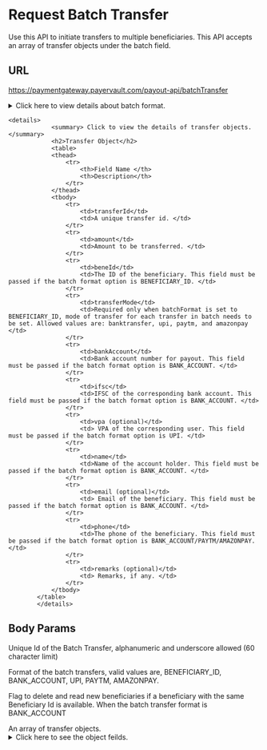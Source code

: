 # Request Batch Transfer

Use this API to initiate transfers to multiple beneficiaries. This API accepts an array of transfer objects under the batch field.

## URL

<POSTBadge/>   https://paymentgateway.payervault.com/payout-api/batchTransfer

<details>
                <summary> Click here to view details about batch format.</summary>
                <h2>Batch Format</h2>
                <table>
                <thead>
                    <tr>
                        <th>Value </th>
                        <th>Description</th>
                    </tr>
                </thead>
                <tbody>
                    <tr>
                        <td>BENEFICIARY_ID</td>
                        <td>With this value, beneId and transferMode must be passed in the transfer object within the batch array alphanumeric and underscore allowed (60 character limit) If batchFormat is set to any of the below values, transfers will only be processed via specified mode.</td>
                    </tr>
                    <tr>
                        <td>BANK_ACCOUNT</td>
                        <td>With this value, Additional details such as bankAccount, ifsc, name, email, phone must be passed in the transfer object within the batch array</td>
                    </tr>
                    <tr>
                        <td>UPI</td>
                        <td>With this value, Additional details such as vpa, name, email, phone must be passed in the transfer object within the batch array</td>
                    </tr>
                    <tr>
                        <td>PAYTM</td>
                        <td>With this value, Additional details such as name, email, phone must be passed in the transfer object within the batch array</td>
                    </tr>
                    <tr>
                        <td>AMAZONPAY</td>
                        <td>With this value, Additional details such as name, email, phone must be passed in the transfer object within the batch array</td>
                    </tr>
                </tbody>
            </table>
            </details>

    
    <details>
                <summary> Click to view the details of transfer objects.</summary>
                <h2>Transfer Object</h2>
                <table>
                <thead>
                    <tr>
                        <th>Field Name </th>
                        <th>Description</th>
                    </tr>
                </thead>
                <tbody>
                    <tr>
                        <td>transferId</td>
                        <td>A unique transfer id. </td>
                    </tr>
                    <tr>
                        <td>amount</td>
                        <td>Amount to be transferred. </td>
                    </tr>
                    <tr>
                        <td>beneId</td>
                        <td>The ID of the beneficiary. This field must be passed if the batch format option is BENEFICIARY_ID. </td>
                    </tr>
                    <tr>
                        <td>transferMode</td>
                        <td>Required only when batchFormat is set to BENEFICIARY_ID, mode of transfer for each transfer in batch needs to be set. Allowed values are: banktransfer, upi, paytm, and amazonpay  </td>
                    </tr>
                    <tr>
                        <td>bankAccount</td>
                        <td>Bank account number for payout. This field must be passed if the batch format option is BANK_ACCOUNT. </td>
                    </tr>
                    <tr>
                        <td>ifsc</td>
                        <td>IFSC of the corresponding bank account. This field must be passed if the batch format option is BANK_ACCOUNT. </td>
                    </tr>
                    <tr>
                        <td>vpa (optional)</td>
                        <td> VPA of the corresponding user. This field must be passed if the batch format option is UPI. </td>
                    </tr>
                    <tr>
                        <td>name</td>
                        <td>Name of the account holder. This field must be passed if the batch format option is BANK_ACCOUNT. </td>
                    </tr>
                    <tr>
                        <td>email (optional)</td>
                        <td> Email of the beneficiary. This field must be passed if the batch format option is BANK_ACCOUNT. </td>
                    </tr>
                    <tr>
                        <td>phone</td>
                        <td>The phone of the beneficiary. This field must be passed if the batch format option is BANK_ACCOUNT/PAYTM/AMAZONPAY. </td>
                    </tr>
                    <tr>
                        <td>remarks (optional)</td>
                        <td> Remarks, if any. </td>
                    </tr>
                </tbody>
            </table>
            </details>

## Body Params

<BodyParams feild="batchTransferId" type="string" isRequired={true}/>

Unique Id of the Batch Transfer, alphanumeric and underscore allowed (60 character limit)

<BodyParams feild="batchFormat" type="string" isRequired={true}/>

Format of the batch transfers, valid values are, BENEFICIARY_ID, BANK_ACCOUNT, UPI, PAYTM, AMAZONPAY.

<BodyParams feild="deleteBene" type="integer" isRequired={false}/>

Flag to delete and read new beneficiaries if a beneficiary with the same Beneficiary Id is available. When the batch transfer format is BANK_ACCOUNT

<BodyParams feild="batch" type="array of objects" isRequired={true}/>
An array of transfer objects. 

 <details>
                <summary>Click here to see the object feilds.</summary>
                <table>
                    <thead className="text-left">
                        <tr>
                            <th>transferId <TypeBadge type="string"/> <RequiredBadge/> </th>
                        </tr>
                    </thead>
                    <tbody>
                        <tr>
                            <td>A unique ID to identify this transfer. Alphanumeric, hyphen and underscore (_) allowed (40 character limit).</td>
                        </tr>
                    </tbody>

                    <thead className="text-left">
                        <tr>
                            <th>amount  <TypeBadge type="double"/> <RequiredBadge/> </th>
                        </tr>
                    </thead>
                    <tbody>
                        <tr>
                            <td>Amount to be transferred. Number (&gt;=1)</td>
                        </tr>
                    </tbody>

                    <thead className="text-left">
                        <tr>
                            <th>remarks <TypeBadge type="string"/> </th>
                        </tr>
                    </thead>
                    <tbody>
                        <tr>
                            <td>Any remarks if required.</td>
                        </tr>
                    </tbody>

                    <thead className="text-left">
                        <tr>
                            <th>name <TypeBadge type="string"/> </th>
                        </tr>
                    </thead>
                    <tbody>
                        <tr>
                            <td>Beneficiary Id. Alphanumeric characters allowed.</td>
                        </tr>
                    </tbody>

                    <thead className="text-left">
                        <tr>
                            <th>email <TypeBadge type="string"/> </th>
                        </tr>
                    </thead>
                    <tbody>
                        <tr>
                            <td>It is the name of the beneficiary. A maximum of 100 characters are allowed.</td>
                        </tr>
                    </tbody>

                    <thead className="text-left">
                        <tr>
                            <th>phone <TypeBadge type="string"/> </th>
                        </tr>
                    </thead>
                    <tbody>
                        <tr>
                            <td>Beneficiary email address, string in email Id format (Ex: johndoe_1@payervault.com) - should contain @ and dot (.) - (200 character limit)</td>
                        </tr>
                    </tbody>

                    <thead className="text-left">
                        <tr>
                            <th>amount  <TypeBadge type="string"/> </th>
                        </tr>
                    </thead>
                    <tbody>
                        <tr>
                            <td>Beneficiary phone number, phone number registered in India (only digits, 8 - 12 characters after stripping +91)</td>
                        </tr>
                    </tbody>

                    <thead className="text-left">
                        <tr>
                            <th>bankAccount <TypeBadge type="string"/> </th>
                        </tr>
                    </thead>
                    <tbody>
                        <tr>
                            <td>Beneficiary bank account (9 - 18 alphanumeric character limit) </td>
                        </tr>
                    </tbody>

                    <thead className="text-left">
                        <tr>
                            <th>ifsc <TypeBadge type="string"/> </th>
                        </tr>
                    </thead>
                    <tbody>
                        <tr>
                            <td>Accounts IFSC (standard IFSC format) - length 11, first four bank IFSC and 5th digit 0.</td>
                        </tr>
                    </tbody>

                    <thead className="text-left">
                        <tr>
                            <th>vpa <TypeBadge type="string"/> </th>
                        </tr>
                    </thead>
                    <tbody>
                        <tr>
                            <td>Beneficiary VPA, alphanumeric, dot (.), hyphen (-), at sign (@), and underscore () allowed (100 character limit). Note: underscore () and dot (.) gets accepted before and after at sign (@), but hyphen (-) get only accepted before at sign (@)</td>
                        </tr>
                    </tbody>

                    <thead className="text-left">
                        <tr>
                            <th>transferMode <TypeBadge type="string"/> </th>
                        </tr>
                    </thead>
                    <tbody>
                        <tr>
                            <td>It is the mode of transfer. Allowed values are: banktransfer, neft, imps, rtgs, upi, paytm, and amazonpay. The default transferMode is banktransfer.</td>
                        </tr>
                    </tbody>
            </table>
</details>

## Headers

<IdAndSecTable/>  

## Response

- 🟢 200 (OK)